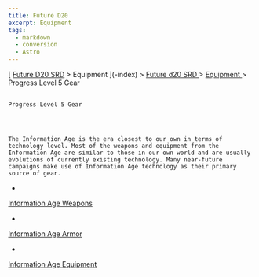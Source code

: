 ```yaml
---
title: Future D20
excerpt: Equipment
tags:
  - markdown
  - conversion
  - Astro
---
```







[
[Future D20 SRD]( / ) > Equipment
     ](-index)
     >
     [
      Future d20 SRD
     ](future-d20-srd-index)
     >
     [
      Equipment
     ](future-d20-srd-equipment-index)
     > Progress Level 5 Gear
    




## 
    Progress Level 5 Gear
   



    The Information Age is the era closest to our own in terms of technology level. Most of the weapons and equipment from the Information Age are similar to those in our own world and are usually evolutions of currently existing technology. Many near-future campaigns make use of Information Age technology as their primary source of gear.
   


- 
[
      Information
      Age Weapons
     ](future-d20-srd-equipment-information-age-weapons)

- 
[
      Information
      Age Armor
     ](future-d20-srd-equipment-information-age-armor)

- 
[
      Information
      Age Equipment
     ](future-d20-srd-equipment-information-age-equipment)






